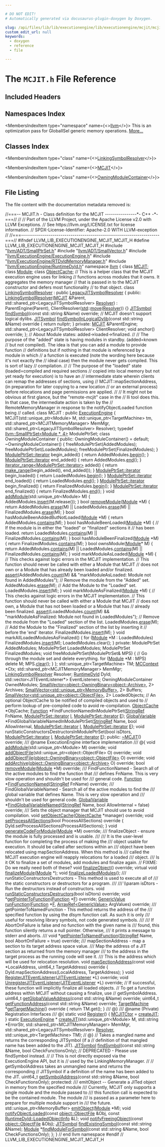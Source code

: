 ```yaml
---

# DO NOT EDIT!
# Automatically generated via docusaurus-plugin-doxygen by Doxygen.

slug: /api/files/lib/lib/executionengine/lib/executionengine/mcjit/mcjit-h
custom_edit_url: null
keywords:
  - doxygen
  - reference
  - file

---
```





# The `MCJIT.h` File Reference

<DoxygenPage pluginConfig={pluginConfig}>



## Included Headers

<IncludesList>
<IncludesListItem
  filePath="llvm/ADT/SmallPtrSet.h"
  permalink="/docs/api/files/include/include/llvm/include/llvm/adt/smallptrset-h"
  isLocal="true" />
<IncludesListItem
  filePath="llvm/ADT/SmallVector.h"
  permalink="/docs/api/files/include/include/llvm/include/llvm/adt/smallvector-h"
  isLocal="true" />
<IncludesListItem
  filePath="llvm/ExecutionEngine/ExecutionEngine.h"
  permalink="/docs/api/files/include/include/llvm/include/llvm/executionengine/executionengine-h"
  isLocal="true" />
<IncludesListItem
  filePath="llvm/ExecutionEngine/RTDyldMemoryManager.h"
  permalink="/docs/api/files/include/include/llvm/include/llvm/executionengine/rtdyldmemorymanager-h"
  isLocal="true" />
<IncludesListItem
  filePath="llvm/ExecutionEngine/RuntimeDyld.h"
  permalink="/docs/api/files/include/include/llvm/include/llvm/executionengine/runtimedyld-h"
  isLocal="true" />
</IncludesList>

## Namespaces Index

<MembersIndex>

<MembersIndexItem
  type="namespace"
  name={<><a href="/docs/api/namespaces/llvm">llvm</a></>}>
This is an optimization pass for GlobalISel generic memory operations. <a href="/docs/api/namespaces/llvm/#details">More...</a>
</MembersIndexItem>

</MembersIndex>

## Classes Index

<MembersIndex>

<MembersIndexItem
  type="class"
  name={<><a href="/docs/api/classes/llvm/linkingsymbolresolver">LinkingSymbolResolver</a></>}>
</MembersIndexItem>

<MembersIndexItem
  type="class"
  name={<><a href="/docs/api/classes/llvm/mcjit">MCJIT</a></>}>
</MembersIndexItem>

<MembersIndexItem
  type="class"
  name={<><a href="/docs/api/classes/llvm/mcjit/owningmodulecontainer">OwningModuleContainer</a></>}>
</MembersIndexItem>

</MembersIndex>


## File Listing

The file content with the documentation metadata removed is:

<ProgramListing>

<Link id="l00001" /><CodeLine lineNumber="1"><span class="doxyHighlightComment">//===-- MCJIT.h - Class definition for the MCJIT ----------------&#42;- C++ -&#42;-===//</span></CodeLine>
<Link id="l00002" /><CodeLine lineNumber="2"><span class="doxyHighlightComment">//</span></CodeLine>
<Link id="l00003" /><CodeLine lineNumber="3"><span class="doxyHighlightComment">// Part of the LLVM Project, under the Apache License v2.0 with LLVM Exceptions.</span></CodeLine>
<Link id="l00004" /><CodeLine lineNumber="4"><span class="doxyHighlightComment">// See https://llvm.org/LICENSE.txt for license information.</span></CodeLine>
<Link id="l00005" /><CodeLine lineNumber="5"><span class="doxyHighlightComment">// SPDX-License-Identifier: Apache-2.0 WITH LLVM-exception</span></CodeLine>
<Link id="l00006" /><CodeLine lineNumber="6"><span class="doxyHighlightComment">//</span></CodeLine>
<Link id="l00007" /><CodeLine lineNumber="7"><span class="doxyHighlightComment">//===----------------------------------------------------------------------===//</span></CodeLine>
<Link id="l00008" /><CodeLine lineNumber="8"></CodeLine>
<Link id="l00009" /><CodeLine lineNumber="9"><span class="doxyHighlightPreprocessor">#ifndef LLVM&#95;LIB&#95;EXECUTIONENGINE&#95;MCJIT&#95;MCJIT&#95;H</span></CodeLine>
<Link id="l00010" /><CodeLine lineNumber="10"><span class="doxyHighlightPreprocessor">#define LLVM&#95;LIB&#95;EXECUTIONENGINE&#95;MCJIT&#95;MCJIT&#95;H</span></CodeLine>
<Link id="l00011" /><CodeLine lineNumber="11"></CodeLine>
<Link id="l00012" /><CodeLine lineNumber="12"><span class="doxyHighlightPreprocessor">#include &quot;<a href="/docs/api/files/include/include/llvm/include/llvm/adt/smallptrset-h">llvm/ADT/SmallPtrSet.h</a>&quot;</span></CodeLine>
<Link id="l00013" /><CodeLine lineNumber="13"><span class="doxyHighlightPreprocessor">#include &quot;<a href="/docs/api/files/include/include/llvm/include/llvm/adt/smallvector-h">llvm/ADT/SmallVector.h</a>&quot;</span></CodeLine>
<Link id="l00014" /><CodeLine lineNumber="14"><span class="doxyHighlightPreprocessor">#include &quot;<a href="/docs/api/files/include/include/llvm/include/llvm/executionengine/executionengine-h">llvm/ExecutionEngine/ExecutionEngine.h</a>&quot;</span></CodeLine>
<Link id="l00015" /><CodeLine lineNumber="15"><span class="doxyHighlightPreprocessor">#include &quot;<a href="/docs/api/files/include/include/llvm/include/llvm/executionengine/rtdyldmemorymanager-h">llvm/ExecutionEngine/RTDyldMemoryManager.h</a>&quot;</span></CodeLine>
<Link id="l00016" /><CodeLine lineNumber="16"><span class="doxyHighlightPreprocessor">#include &quot;<a href="/docs/api/files/include/include/llvm/include/llvm/executionengine/runtimedyld-h">llvm/ExecutionEngine/RuntimeDyld.h</a>&quot;</span></CodeLine>
<Link id="l00017" /><CodeLine lineNumber="17"></CodeLine>
<Link id="l00018" /><CodeLine lineNumber="18"><span class="doxyHighlightKeyword">namespace </span><span class="doxyHighlight"><a href="/docs/api/namespaces/llvm">llvm</a> &#123;</span></CodeLine>
<Link id="l00019" /><CodeLine lineNumber="19"><span class="doxyHighlightKeyword">class </span><span class="doxyHighlight"><a href="/docs/api/classes/llvm/mcjit">MCJIT</a>;</span></CodeLine>
<Link id="l00020" /><CodeLine lineNumber="20"><span class="doxyHighlightKeyword">class </span><span class="doxyHighlight"><a href="/docs/api/classes/llvm/module">Module</a>;</span></CodeLine>
<Link id="l00021" /><CodeLine lineNumber="21"><span class="doxyHighlightKeyword">class </span><span class="doxyHighlight"><a href="/docs/api/classes/llvm/objectcache">ObjectCache</a>;</span></CodeLine>
<Link id="l00022" /><CodeLine lineNumber="22"></CodeLine>
<Link id="l00023" /><CodeLine lineNumber="23"><span class="doxyHighlightComment">// This is a helper class that the MCJIT execution engine uses for linking</span></CodeLine>
<Link id="l00024" /><CodeLine lineNumber="24"><span class="doxyHighlightComment">// functions across modules that it owns.  It aggregates the memory manager</span></CodeLine>
<Link id="l00025" /><CodeLine lineNumber="25"><span class="doxyHighlightComment">// that is passed in to the MCJIT constructor and defers most functionality</span></CodeLine>
<Link id="l00026" /><CodeLine lineNumber="26"><span class="doxyHighlightComment">// to that object.</span></CodeLine>
<Link id="l00027" /><CodeLine lineNumber="27" lineLink="/docs/api/classes/llvm/linkingsymbolresolver"><span class="doxyHighlightKeyword">class </span><span class="doxyHighlight"><a href="/docs/api/classes/llvm/linkingsymbolresolver/#a2bb409bf96817ad9f3986efe65a74524">LinkingSymbolResolver</a> : </span><span class="doxyHighlightKeyword">public</span><span class="doxyHighlight"> <a href="/docs/api/classes/llvm/legacyjitsymbolresolver">LegacyJITSymbolResolver</a> &#123;</span></CodeLine>
<Link id="l00028" /><CodeLine lineNumber="28"><span class="doxyHighlightKeyword">public</span><span class="doxyHighlight">:</span></CodeLine>
<Link id="l00029" /><CodeLine lineNumber="29" lineLink="/docs/api/classes/llvm/linkingsymbolresolver/#a2bb409bf96817ad9f3986efe65a74524"><span class="doxyHighlight">  <a href="/docs/api/classes/llvm/linkingsymbolresolver/#a2bb409bf96817ad9f3986efe65a74524">LinkingSymbolResolver</a>(<a href="/docs/api/classes/llvm/mcjit">MCJIT</a> &amp;Parent,</span></CodeLine>
<Link id="l00030" /><CodeLine lineNumber="30"><span class="doxyHighlight">                        std::shared&#95;ptr&lt;LegacyJITSymbolResolver&gt; <a href="/docs/api/classes/llvm/resolver">Resolver</a>)</span></CodeLine>
<Link id="l00031" /><CodeLine lineNumber="31"><span class="doxyHighlight">      : ParentEngine(Parent), ClientResolver(<a href="/docs/api/namespaces/std">std</a>::<a href="/docs/api/namespaces/llvm/#abfc9c7ecf70f66901e439f7c04ef3dbb">move</a>(<a href="/docs/api/classes/llvm/resolver">Resolver</a>)) &#123;&#125;</span></CodeLine>
<Link id="l00032" /><CodeLine lineNumber="32"></CodeLine>
<Link id="l00033" /><CodeLine lineNumber="33"><span class="doxyHighlight">  <a href="/docs/api/classes/llvm/jitsymbol">JITSymbol</a> <a href="/docs/api/classes/llvm/linkingsymbolresolver/#a3acbc4aeeddc8e52c6b69854432f211c">findSymbol</a>(</span><span class="doxyHighlightKeyword">const</span><span class="doxyHighlight"> std::string &amp;Name) </span><span class="doxyHighlightKeyword">override</span><span class="doxyHighlight">;</span></CodeLine>
<Link id="l00034" /><CodeLine lineNumber="34"></CodeLine>
<Link id="l00035" /><CodeLine lineNumber="35"><span class="doxyHighlight">  </span><span class="doxyHighlightComment">// MCJIT doesn&#39;t support logical dylibs.</span></CodeLine>
<Link id="l00036" /><CodeLine lineNumber="36" lineLink="/docs/api/classes/llvm/linkingsymbolresolver/#a6902252429e09a9d391dd020f8d91e96"><span class="doxyHighlight">  <a href="/docs/api/classes/llvm/jitsymbol">JITSymbol</a> <a href="/docs/api/classes/llvm/linkingsymbolresolver/#a6902252429e09a9d391dd020f8d91e96">findSymbolInLogicalDylib</a>(</span><span class="doxyHighlightKeyword">const</span><span class="doxyHighlight"> std::string &amp;Name)</span><span class="doxyHighlightKeyword"> override </span><span class="doxyHighlight">&#123;</span></CodeLine>
<Link id="l00037" /><CodeLine lineNumber="37"><span class="doxyHighlight">    </span><span class="doxyHighlightKeywordFlow">return</span><span class="doxyHighlight"> </span><span class="doxyHighlightKeyword">nullptr</span><span class="doxyHighlight">;</span></CodeLine>
<Link id="l00038" /><CodeLine lineNumber="38"><span class="doxyHighlight">  &#125;</span></CodeLine>
<Link id="l00039" /><CodeLine lineNumber="39"></CodeLine>
<Link id="l00040" /><CodeLine lineNumber="40"><span class="doxyHighlightKeyword">private</span><span class="doxyHighlight">:</span></CodeLine>
<Link id="l00041" /><CodeLine lineNumber="41"><span class="doxyHighlight">  <a href="/docs/api/classes/llvm/mcjit">MCJIT</a> &amp;ParentEngine;</span></CodeLine>
<Link id="l00042" /><CodeLine lineNumber="42"><span class="doxyHighlight">  std::shared&#95;ptr&lt;LegacyJITSymbolResolver&gt; ClientResolver;</span></CodeLine>
<Link id="l00043" /><CodeLine lineNumber="43"><span class="doxyHighlight">  </span><span class="doxyHighlightKeywordType">void</span><span class="doxyHighlight"> anchor() </span><span class="doxyHighlightKeyword">override</span><span class="doxyHighlight">;</span></CodeLine>
<Link id="l00044" /><CodeLine lineNumber="44"><span class="doxyHighlight">&#125;;</span></CodeLine>
<Link id="l00045" /><CodeLine lineNumber="45"></CodeLine>
<Link id="l00046" /><CodeLine lineNumber="46"><span class="doxyHighlightComment">// About Module states: added-&gt;loaded-&gt;finalized.</span></CodeLine>
<Link id="l00047" /><CodeLine lineNumber="47"><span class="doxyHighlightComment">//</span></CodeLine>
<Link id="l00048" /><CodeLine lineNumber="48"><span class="doxyHighlightComment">// The purpose of the &quot;added&quot; state is having modules in standby. (added=known</span></CodeLine>
<Link id="l00049" /><CodeLine lineNumber="49"><span class="doxyHighlightComment">// but not compiled). The idea is that you can add a module to provide function</span></CodeLine>
<Link id="l00050" /><CodeLine lineNumber="50"><span class="doxyHighlightComment">// definitions but if nothing in that module is referenced by a module in which</span></CodeLine>
<Link id="l00051" /><CodeLine lineNumber="51"><span class="doxyHighlightComment">// a function is executed (note the wording here because it&#39;s not exactly the</span></CodeLine>
<Link id="l00052" /><CodeLine lineNumber="52"><span class="doxyHighlightComment">// ideal case) then the module never gets compiled. This is sort of lazy</span></CodeLine>
<Link id="l00053" /><CodeLine lineNumber="53"><span class="doxyHighlightComment">// compilation.</span></CodeLine>
<Link id="l00054" /><CodeLine lineNumber="54"><span class="doxyHighlightComment">//</span></CodeLine>
<Link id="l00055" /><CodeLine lineNumber="55"><span class="doxyHighlightComment">// The purpose of the &quot;loaded&quot; state (loaded=compiled and required sections</span></CodeLine>
<Link id="l00056" /><CodeLine lineNumber="56"><span class="doxyHighlightComment">// copied into local memory but not yet ready for execution) is to have an</span></CodeLine>
<Link id="l00057" /><CodeLine lineNumber="57"><span class="doxyHighlightComment">// intermediate state wherein clients can remap the addresses of sections, using</span></CodeLine>
<Link id="l00058" /><CodeLine lineNumber="58"><span class="doxyHighlightComment">// MCJIT::mapSectionAddress, (in preparation for later copying to a new location</span></CodeLine>
<Link id="l00059" /><CodeLine lineNumber="59"><span class="doxyHighlightComment">// or an external process) before relocations and page permissions are applied.</span></CodeLine>
<Link id="l00060" /><CodeLine lineNumber="60"><span class="doxyHighlightComment">//</span></CodeLine>
<Link id="l00061" /><CodeLine lineNumber="61"><span class="doxyHighlightComment">// It might not be obvious at first glance, but the &quot;remote-mcjit&quot; case in the</span></CodeLine>
<Link id="l00062" /><CodeLine lineNumber="62"><span class="doxyHighlightComment">// lli tool does this.  In that case, the intermediate action is taken by the</span></CodeLine>
<Link id="l00063" /><CodeLine lineNumber="63"><span class="doxyHighlightComment">// RemoteMemoryManager in response to the notifyObjectLoaded function being</span></CodeLine>
<Link id="l00064" /><CodeLine lineNumber="64"><span class="doxyHighlightComment">// called.</span></CodeLine>
<Link id="l00065" /><CodeLine lineNumber="65"></CodeLine>
<Link id="l00066" /><CodeLine lineNumber="66" lineLink="/docs/api/classes/llvm/mcjit"><span class="doxyHighlightKeyword">class </span><span class="doxyHighlight">MCJIT : </span><span class="doxyHighlightKeyword">public</span><span class="doxyHighlight"> <a href="/docs/api/classes/llvm/executionengine/#a92eef8691cfbe4446ee15d34258c3185">ExecutionEngine</a> &#123;</span></CodeLine>
<Link id="l00067" /><CodeLine lineNumber="67"><span class="doxyHighlight">  MCJIT(std::unique&#95;ptr&lt;Module&gt; M, std::unique&#95;ptr&lt;TargetMachine&gt; tm,</span></CodeLine>
<Link id="l00068" /><CodeLine lineNumber="68"><span class="doxyHighlight">        std::shared&#95;ptr&lt;MCJITMemoryManager&gt; MemMgr,</span></CodeLine>
<Link id="l00069" /><CodeLine lineNumber="69"><span class="doxyHighlight">        std::shared&#95;ptr&lt;LegacyJITSymbolResolver&gt; Resolver);</span></CodeLine>
<Link id="l00070" /><CodeLine lineNumber="70"></CodeLine>
<Link id="l00071" /><CodeLine lineNumber="71"><span class="doxyHighlight">  </span><span class="doxyHighlightKeyword">typedef</span><span class="doxyHighlight"> <a href="/docs/api/classes/llvm/smallptrset">llvm::SmallPtrSet&lt;Module &#42;, 4&gt;</a> ModulePtrSet;</span></CodeLine>
<Link id="l00072" /><CodeLine lineNumber="72"></CodeLine>
<Link id="l00073" /><CodeLine lineNumber="73"><span class="doxyHighlight">  </span><span class="doxyHighlightKeyword">class </span><span class="doxyHighlight">OwningModuleContainer &#123;</span></CodeLine>
<Link id="l00074" /><CodeLine lineNumber="74"><span class="doxyHighlight">  </span><span class="doxyHighlightKeyword">public</span><span class="doxyHighlight">:</span></CodeLine>
<Link id="l00075" /><CodeLine lineNumber="75"><span class="doxyHighlight">    OwningModuleContainer() = </span><span class="doxyHighlightKeywordFlow">default</span><span class="doxyHighlight">;</span></CodeLine>
<Link id="l00076" /><CodeLine lineNumber="76"><span class="doxyHighlight">    ~OwningModuleContainer() &#123;</span></CodeLine>
<Link id="l00077" /><CodeLine lineNumber="77"><span class="doxyHighlight">      freeModulePtrSet(AddedModules);</span></CodeLine>
<Link id="l00078" /><CodeLine lineNumber="78"><span class="doxyHighlight">      freeModulePtrSet(LoadedModules);</span></CodeLine>
<Link id="l00079" /><CodeLine lineNumber="79"><span class="doxyHighlight">      freeModulePtrSet(FinalizedModules);</span></CodeLine>
<Link id="l00080" /><CodeLine lineNumber="80"><span class="doxyHighlight">    &#125;</span></CodeLine>
<Link id="l00081" /><CodeLine lineNumber="81"></CodeLine>
<Link id="l00082" /><CodeLine lineNumber="82"><span class="doxyHighlight">    <a href="/docs/api/classes/llvm/smallptrsetimpl/#aa1c0b29f447eccfd6c43dc236148e609">ModulePtrSet::iterator</a> begin&#95;added() &#123; </span><span class="doxyHighlightKeywordFlow">return</span><span class="doxyHighlight"> AddedModules.<a href="/docs/api/classes/llvm/smallptrsetimpl/#abf73a826b5d6f739eb4af48ddf14c5b4">begin</a>(); &#125;</span></CodeLine>
<Link id="l00083" /><CodeLine lineNumber="83"><span class="doxyHighlight">    <a href="/docs/api/classes/llvm/smallptrsetimpl/#aa1c0b29f447eccfd6c43dc236148e609">ModulePtrSet::iterator</a> end&#95;added() &#123; </span><span class="doxyHighlightKeywordFlow">return</span><span class="doxyHighlight"> AddedModules.<a href="/docs/api/classes/llvm/smallptrsetimpl/#a7004354fbee1c8cd74ed9001915e1db5">end</a>(); &#125;</span></CodeLine>
<Link id="l00084" /><CodeLine lineNumber="84"><span class="doxyHighlight">    <a href="/docs/api/classes/llvm/iterator-range">iterator&#95;range&lt;ModulePtrSet::iterator&gt;</a> added() &#123;</span></CodeLine>
<Link id="l00085" /><CodeLine lineNumber="85"><span class="doxyHighlight">      </span><span class="doxyHighlightKeywordFlow">return</span><span class="doxyHighlight"> <a href="/docs/api/namespaces/llvm/#a341215803e83773a3e97860dc291f121">make&#95;range</a>(begin&#95;added(), end&#95;added());</span></CodeLine>
<Link id="l00086" /><CodeLine lineNumber="86"><span class="doxyHighlight">    &#125;</span></CodeLine>
<Link id="l00087" /><CodeLine lineNumber="87"></CodeLine>
<Link id="l00088" /><CodeLine lineNumber="88"><span class="doxyHighlight">    <a href="/docs/api/classes/llvm/smallptrsetimpl/#aa1c0b29f447eccfd6c43dc236148e609">ModulePtrSet::iterator</a> begin&#95;loaded() &#123; </span><span class="doxyHighlightKeywordFlow">return</span><span class="doxyHighlight"> LoadedModules.<a href="/docs/api/classes/llvm/smallptrsetimpl/#abf73a826b5d6f739eb4af48ddf14c5b4">begin</a>(); &#125;</span></CodeLine>
<Link id="l00089" /><CodeLine lineNumber="89"><span class="doxyHighlight">    <a href="/docs/api/classes/llvm/smallptrsetimpl/#aa1c0b29f447eccfd6c43dc236148e609">ModulePtrSet::iterator</a> end&#95;loaded() &#123; </span><span class="doxyHighlightKeywordFlow">return</span><span class="doxyHighlight"> LoadedModules.<a href="/docs/api/classes/llvm/smallptrsetimpl/#a7004354fbee1c8cd74ed9001915e1db5">end</a>(); &#125;</span></CodeLine>
<Link id="l00090" /><CodeLine lineNumber="90"></CodeLine>
<Link id="l00091" /><CodeLine lineNumber="91"><span class="doxyHighlight">    <a href="/docs/api/classes/llvm/smallptrsetimpl/#aa1c0b29f447eccfd6c43dc236148e609">ModulePtrSet::iterator</a> begin&#95;finalized() &#123; </span><span class="doxyHighlightKeywordFlow">return</span><span class="doxyHighlight"> FinalizedModules.<a href="/docs/api/classes/llvm/smallptrsetimpl/#abf73a826b5d6f739eb4af48ddf14c5b4">begin</a>(); &#125;</span></CodeLine>
<Link id="l00092" /><CodeLine lineNumber="92"><span class="doxyHighlight">    <a href="/docs/api/classes/llvm/smallptrsetimpl/#aa1c0b29f447eccfd6c43dc236148e609">ModulePtrSet::iterator</a> end&#95;finalized() &#123; </span><span class="doxyHighlightKeywordFlow">return</span><span class="doxyHighlight"> FinalizedModules.<a href="/docs/api/classes/llvm/smallptrsetimpl/#a7004354fbee1c8cd74ed9001915e1db5">end</a>(); &#125;</span></CodeLine>
<Link id="l00093" /><CodeLine lineNumber="93"></CodeLine>
<Link id="l00094" /><CodeLine lineNumber="94"><span class="doxyHighlight">    </span><span class="doxyHighlightKeywordType">void</span><span class="doxyHighlight"> <a href="/docs/api/classes/llvm/mcjit/#af6ce1da6819f73ca2445152d98c9c48d">addModule</a>(std::unique&#95;ptr&lt;Module&gt; M) &#123;</span></CodeLine>
<Link id="l00095" /><CodeLine lineNumber="95"><span class="doxyHighlight">      AddedModules.<a href="/docs/api/classes/llvm/smallptrsetimpl/#a9d834ae3da8c62c2b668dada51335eb0">insert</a>(M.release());</span></CodeLine>
<Link id="l00096" /><CodeLine lineNumber="96"><span class="doxyHighlight">    &#125;</span></CodeLine>
<Link id="l00097" /><CodeLine lineNumber="97"></CodeLine>
<Link id="l00098" /><CodeLine lineNumber="98"><span class="doxyHighlight">    </span><span class="doxyHighlightKeywordType">bool</span><span class="doxyHighlight"> <a href="/docs/api/classes/llvm/mcjit/#aa6b3e346826c4d15f691fc6d6b9de5f1">removeModule</a>(<a href="/docs/api/classes/llvm/module">Module</a> &#42;M) &#123;</span></CodeLine>
<Link id="l00099" /><CodeLine lineNumber="99"><span class="doxyHighlight">      </span><span class="doxyHighlightKeywordFlow">return</span><span class="doxyHighlight"> AddedModules.<a href="/docs/api/classes/llvm/smallptrsetimpl/#a11045c7973ab24a8d6315b61fa337d4e">erase</a>(M) || LoadedModules.<a href="/docs/api/classes/llvm/smallptrsetimpl/#a11045c7973ab24a8d6315b61fa337d4e">erase</a>(M) ||</span></CodeLine>
<Link id="l00100" /><CodeLine lineNumber="100"><span class="doxyHighlight">             FinalizedModules.<a href="/docs/api/classes/llvm/smallptrsetimpl/#a11045c7973ab24a8d6315b61fa337d4e">erase</a>(M);</span></CodeLine>
<Link id="l00101" /><CodeLine lineNumber="101"><span class="doxyHighlight">    &#125;</span></CodeLine>
<Link id="l00102" /><CodeLine lineNumber="102"></CodeLine>
<Link id="l00103" /><CodeLine lineNumber="103"><span class="doxyHighlight">    </span><span class="doxyHighlightKeywordType">bool</span><span class="doxyHighlight"> hasModuleBeenAddedButNotLoaded(<a href="/docs/api/classes/llvm/module">Module</a> &#42;M) &#123;</span></CodeLine>
<Link id="l00104" /><CodeLine lineNumber="104"><span class="doxyHighlight">      </span><span class="doxyHighlightKeywordFlow">return</span><span class="doxyHighlight"> AddedModules.<a href="/docs/api/classes/llvm/smallptrsetimpl/#af74676a3c7447be34bd2c1da76ec0c48">contains</a>(M);</span></CodeLine>
<Link id="l00105" /><CodeLine lineNumber="105"><span class="doxyHighlight">    &#125;</span></CodeLine>
<Link id="l00106" /><CodeLine lineNumber="106"></CodeLine>
<Link id="l00107" /><CodeLine lineNumber="107"><span class="doxyHighlight">    </span><span class="doxyHighlightKeywordType">bool</span><span class="doxyHighlight"> hasModuleBeenLoaded(<a href="/docs/api/classes/llvm/module">Module</a> &#42;M) &#123;</span></CodeLine>
<Link id="l00108" /><CodeLine lineNumber="108"><span class="doxyHighlight">      </span><span class="doxyHighlightComment">// If the module is in either the &quot;loaded&quot; or &quot;finalized&quot; sections it</span></CodeLine>
<Link id="l00109" /><CodeLine lineNumber="109"><span class="doxyHighlight">      </span><span class="doxyHighlightComment">// has been loaded.</span></CodeLine>
<Link id="l00110" /><CodeLine lineNumber="110"><span class="doxyHighlight">      </span><span class="doxyHighlightKeywordFlow">return</span><span class="doxyHighlight"> LoadedModules.<a href="/docs/api/classes/llvm/smallptrsetimpl/#af74676a3c7447be34bd2c1da76ec0c48">contains</a>(M) || FinalizedModules.<a href="/docs/api/classes/llvm/smallptrsetimpl/#af74676a3c7447be34bd2c1da76ec0c48">contains</a>(M);</span></CodeLine>
<Link id="l00111" /><CodeLine lineNumber="111"><span class="doxyHighlight">    &#125;</span></CodeLine>
<Link id="l00112" /><CodeLine lineNumber="112"></CodeLine>
<Link id="l00113" /><CodeLine lineNumber="113"><span class="doxyHighlight">    </span><span class="doxyHighlightKeywordType">bool</span><span class="doxyHighlight"> hasModuleBeenFinalized(<a href="/docs/api/classes/llvm/module">Module</a> &#42;M) &#123;</span></CodeLine>
<Link id="l00114" /><CodeLine lineNumber="114"><span class="doxyHighlight">      </span><span class="doxyHighlightKeywordFlow">return</span><span class="doxyHighlight"> FinalizedModules.<a href="/docs/api/classes/llvm/smallptrsetimpl/#af74676a3c7447be34bd2c1da76ec0c48">contains</a>(M);</span></CodeLine>
<Link id="l00115" /><CodeLine lineNumber="115"><span class="doxyHighlight">    &#125;</span></CodeLine>
<Link id="l00116" /><CodeLine lineNumber="116"></CodeLine>
<Link id="l00117" /><CodeLine lineNumber="117"><span class="doxyHighlight">    </span><span class="doxyHighlightKeywordType">bool</span><span class="doxyHighlight"> ownsModule(<a href="/docs/api/classes/llvm/module">Module</a>&#42; M) &#123;</span></CodeLine>
<Link id="l00118" /><CodeLine lineNumber="118"><span class="doxyHighlight">      </span><span class="doxyHighlightKeywordFlow">return</span><span class="doxyHighlight"> AddedModules.<a href="/docs/api/classes/llvm/smallptrsetimpl/#af74676a3c7447be34bd2c1da76ec0c48">contains</a>(M) || LoadedModules.<a href="/docs/api/classes/llvm/smallptrsetimpl/#af74676a3c7447be34bd2c1da76ec0c48">contains</a>(M) ||</span></CodeLine>
<Link id="l00119" /><CodeLine lineNumber="119"><span class="doxyHighlight">             FinalizedModules.<a href="/docs/api/classes/llvm/smallptrsetimpl/#af74676a3c7447be34bd2c1da76ec0c48">contains</a>(M);</span></CodeLine>
<Link id="l00120" /><CodeLine lineNumber="120"><span class="doxyHighlight">    &#125;</span></CodeLine>
<Link id="l00121" /><CodeLine lineNumber="121"></CodeLine>
<Link id="l00122" /><CodeLine lineNumber="122"><span class="doxyHighlight">    </span><span class="doxyHighlightKeywordType">void</span><span class="doxyHighlight"> markModuleAsLoaded(<a href="/docs/api/classes/llvm/module">Module</a> &#42;M) &#123;</span></CodeLine>
<Link id="l00123" /><CodeLine lineNumber="123"><span class="doxyHighlight">      </span><span class="doxyHighlightComment">// This checks against logic errors in the MCJIT implementation.</span></CodeLine>
<Link id="l00124" /><CodeLine lineNumber="124"><span class="doxyHighlight">      </span><span class="doxyHighlightComment">// This function should never be called with either a Module that MCJIT</span></CodeLine>
<Link id="l00125" /><CodeLine lineNumber="125"><span class="doxyHighlight">      </span><span class="doxyHighlightComment">// does not own or a Module that has already been loaded and/or finalized.</span></CodeLine>
<Link id="l00126" /><CodeLine lineNumber="126"><span class="doxyHighlight">      <a href="/docs/api/files/lib/lib/target/lib/target/amdgpu/silowercontrolflow-cpp/#a4868c5d81c5ccc98c47aeab6244346a0">assert</a>(AddedModules.<a href="/docs/api/classes/llvm/smallptrsetimpl/#a1f475b0df44ebd7169e720fa1bf9169e">count</a>(M) &amp;&amp;</span></CodeLine>
<Link id="l00127" /><CodeLine lineNumber="127"><span class="doxyHighlight">             </span><span class="doxyHighlightStringLiteral">&quot;markModuleAsLoaded: Module not found in AddedModules&quot;</span><span class="doxyHighlight">);</span></CodeLine>
<Link id="l00128" /><CodeLine lineNumber="128"></CodeLine>
<Link id="l00129" /><CodeLine lineNumber="129"><span class="doxyHighlight">      </span><span class="doxyHighlightComment">// Remove the module from the &quot;Added&quot; set.</span></CodeLine>
<Link id="l00130" /><CodeLine lineNumber="130"><span class="doxyHighlight">      AddedModules.<a href="/docs/api/classes/llvm/smallptrsetimpl/#a11045c7973ab24a8d6315b61fa337d4e">erase</a>(M);</span></CodeLine>
<Link id="l00131" /><CodeLine lineNumber="131"></CodeLine>
<Link id="l00132" /><CodeLine lineNumber="132"><span class="doxyHighlight">      </span><span class="doxyHighlightComment">// Add the Module to the &quot;Loaded&quot; set.</span></CodeLine>
<Link id="l00133" /><CodeLine lineNumber="133"><span class="doxyHighlight">      LoadedModules.<a href="/docs/api/classes/llvm/smallptrsetimpl/#a9d834ae3da8c62c2b668dada51335eb0">insert</a>(M);</span></CodeLine>
<Link id="l00134" /><CodeLine lineNumber="134"><span class="doxyHighlight">    &#125;</span></CodeLine>
<Link id="l00135" /><CodeLine lineNumber="135"></CodeLine>
<Link id="l00136" /><CodeLine lineNumber="136"><span class="doxyHighlight">    </span><span class="doxyHighlightKeywordType">void</span><span class="doxyHighlight"> markModuleAsFinalized(<a href="/docs/api/classes/llvm/module">Module</a> &#42;M) &#123;</span></CodeLine>
<Link id="l00137" /><CodeLine lineNumber="137"><span class="doxyHighlight">      </span><span class="doxyHighlightComment">// This checks against logic errors in the MCJIT implementation.</span></CodeLine>
<Link id="l00138" /><CodeLine lineNumber="138"><span class="doxyHighlight">      </span><span class="doxyHighlightComment">// This function should never be called with either a Module that MCJIT</span></CodeLine>
<Link id="l00139" /><CodeLine lineNumber="139"><span class="doxyHighlight">      </span><span class="doxyHighlightComment">// does not own, a Module that has not been loaded or a Module that has</span></CodeLine>
<Link id="l00140" /><CodeLine lineNumber="140"><span class="doxyHighlight">      </span><span class="doxyHighlightComment">// already been finalized.</span></CodeLine>
<Link id="l00141" /><CodeLine lineNumber="141"><span class="doxyHighlight">      <a href="/docs/api/files/lib/lib/target/lib/target/amdgpu/silowercontrolflow-cpp/#a4868c5d81c5ccc98c47aeab6244346a0">assert</a>(LoadedModules.<a href="/docs/api/classes/llvm/smallptrsetimpl/#a1f475b0df44ebd7169e720fa1bf9169e">count</a>(M) &amp;&amp;</span></CodeLine>
<Link id="l00142" /><CodeLine lineNumber="142"><span class="doxyHighlight">             </span><span class="doxyHighlightStringLiteral">&quot;markModuleAsFinalized: Module not found in LoadedModules&quot;</span><span class="doxyHighlight">);</span></CodeLine>
<Link id="l00143" /><CodeLine lineNumber="143"></CodeLine>
<Link id="l00144" /><CodeLine lineNumber="144"><span class="doxyHighlight">      </span><span class="doxyHighlightComment">// Remove the module from the &quot;Loaded&quot; section of the list.</span></CodeLine>
<Link id="l00145" /><CodeLine lineNumber="145"><span class="doxyHighlight">      LoadedModules.<a href="/docs/api/classes/llvm/smallptrsetimpl/#a11045c7973ab24a8d6315b61fa337d4e">erase</a>(M);</span></CodeLine>
<Link id="l00146" /><CodeLine lineNumber="146"></CodeLine>
<Link id="l00147" /><CodeLine lineNumber="147"><span class="doxyHighlight">      </span><span class="doxyHighlightComment">// Add the Module to the &quot;Finalized&quot; section of the list by inserting it</span></CodeLine>
<Link id="l00148" /><CodeLine lineNumber="148"><span class="doxyHighlight">      </span><span class="doxyHighlightComment">// before the &#39;end&#39; iterator.</span></CodeLine>
<Link id="l00149" /><CodeLine lineNumber="149"><span class="doxyHighlight">      FinalizedModules.<a href="/docs/api/classes/llvm/smallptrsetimpl/#a9d834ae3da8c62c2b668dada51335eb0">insert</a>(M);</span></CodeLine>
<Link id="l00150" /><CodeLine lineNumber="150"><span class="doxyHighlight">    &#125;</span></CodeLine>
<Link id="l00151" /><CodeLine lineNumber="151"></CodeLine>
<Link id="l00152" /><CodeLine lineNumber="152"><span class="doxyHighlight">    </span><span class="doxyHighlightKeywordType">void</span><span class="doxyHighlight"> markAllLoadedModulesAsFinalized() &#123;</span></CodeLine>
<Link id="l00153" /><CodeLine lineNumber="153"><span class="doxyHighlight">      </span><span class="doxyHighlightKeywordFlow">for</span><span class="doxyHighlight"> (<a href="/docs/api/classes/llvm/module">Module</a> &#42;M : LoadedModules)</span></CodeLine>
<Link id="l00154" /><CodeLine lineNumber="154"><span class="doxyHighlight">        FinalizedModules.<a href="/docs/api/classes/llvm/smallptrsetimpl/#a9d834ae3da8c62c2b668dada51335eb0">insert</a>(M);</span></CodeLine>
<Link id="l00155" /><CodeLine lineNumber="155"><span class="doxyHighlight">      LoadedModules.clear();</span></CodeLine>
<Link id="l00156" /><CodeLine lineNumber="156"><span class="doxyHighlight">    &#125;</span></CodeLine>
<Link id="l00157" /><CodeLine lineNumber="157"></CodeLine>
<Link id="l00158" /><CodeLine lineNumber="158"><span class="doxyHighlight">  </span><span class="doxyHighlightKeyword">private</span><span class="doxyHighlight">:</span></CodeLine>
<Link id="l00159" /><CodeLine lineNumber="159"><span class="doxyHighlight">    ModulePtrSet AddedModules;</span></CodeLine>
<Link id="l00160" /><CodeLine lineNumber="160"><span class="doxyHighlight">    ModulePtrSet LoadedModules;</span></CodeLine>
<Link id="l00161" /><CodeLine lineNumber="161"><span class="doxyHighlight">    ModulePtrSet FinalizedModules;</span></CodeLine>
<Link id="l00162" /><CodeLine lineNumber="162"></CodeLine>
<Link id="l00163" /><CodeLine lineNumber="163"><span class="doxyHighlight">    </span><span class="doxyHighlightKeywordType">void</span><span class="doxyHighlight"> freeModulePtrSet(ModulePtrSet&amp; MPS) &#123;</span></CodeLine>
<Link id="l00164" /><CodeLine lineNumber="164"><span class="doxyHighlight">      </span><span class="doxyHighlightComment">// Go through the module set and delete everything.</span></CodeLine>
<Link id="l00165" /><CodeLine lineNumber="165"><span class="doxyHighlight">      </span><span class="doxyHighlightKeywordFlow">for</span><span class="doxyHighlight"> (<a href="/docs/api/classes/llvm/module">Module</a> &#42;M : MPS)</span></CodeLine>
<Link id="l00166" /><CodeLine lineNumber="166"><span class="doxyHighlight">        </span><span class="doxyHighlightKeyword">delete</span><span class="doxyHighlight"> M;</span></CodeLine>
<Link id="l00167" /><CodeLine lineNumber="167"><span class="doxyHighlight">      MPS.<a href="/docs/api/classes/llvm/smallptrsetimplbase/#a16413f1a88d8baca228d0a1b4cc0bfc6">clear</a>();</span></CodeLine>
<Link id="l00168" /><CodeLine lineNumber="168"><span class="doxyHighlight">    &#125;</span></CodeLine>
<Link id="l00169" /><CodeLine lineNumber="169"><span class="doxyHighlight">  &#125;;</span></CodeLine>
<Link id="l00170" /><CodeLine lineNumber="170"></CodeLine>
<Link id="l00171" /><CodeLine lineNumber="171"><span class="doxyHighlight">  std::unique&#95;ptr&lt;TargetMachine&gt; TM;</span></CodeLine>
<Link id="l00172" /><CodeLine lineNumber="172"><span class="doxyHighlight">  <a href="/docs/api/classes/llvm/mccontext">MCContext</a> &#42;Ctx;</span></CodeLine>
<Link id="l00173" /><CodeLine lineNumber="173"><span class="doxyHighlight">  std::shared&#95;ptr&lt;MCJITMemoryManager&gt; MemMgr;</span></CodeLine>
<Link id="l00174" /><CodeLine lineNumber="174"><span class="doxyHighlight">  <a href="/docs/api/classes/llvm/linkingsymbolresolver">LinkingSymbolResolver</a> Resolver;</span></CodeLine>
<Link id="l00175" /><CodeLine lineNumber="175"><span class="doxyHighlight">  <a href="/docs/api/classes/llvm/runtimedyld">RuntimeDyld</a> Dyld;</span></CodeLine>
<Link id="l00176" /><CodeLine lineNumber="176"><span class="doxyHighlight">  std::vector&lt;JITEventListener&#42;&gt; EventListeners;</span></CodeLine>
<Link id="l00177" /><CodeLine lineNumber="177"></CodeLine>
<Link id="l00178" /><CodeLine lineNumber="178"><span class="doxyHighlight">  OwningModuleContainer OwnedModules;</span></CodeLine>
<Link id="l00179" /><CodeLine lineNumber="179"></CodeLine>
<Link id="l00180" /><CodeLine lineNumber="180"><span class="doxyHighlight">  <a href="/docs/api/classes/llvm/smallvector">SmallVector&lt;object::OwningBinary&lt;object::Archive&gt;</a>, 2&gt; Archives;</span></CodeLine>
<Link id="l00181" /><CodeLine lineNumber="181"><span class="doxyHighlight">  <a href="/docs/api/classes/llvm/smallvector">SmallVector&lt;std::unique&#95;ptr&lt;MemoryBuffer&gt;</a>, 2&gt; Buffers;</span></CodeLine>
<Link id="l00182" /><CodeLine lineNumber="182"></CodeLine>
<Link id="l00183" /><CodeLine lineNumber="183"><span class="doxyHighlight">  <a href="/docs/api/classes/llvm/smallvector">SmallVector&lt;std::unique&#95;ptr&lt;object::ObjectFile&gt;</a>, 2&gt; LoadedObjects;</span></CodeLine>
<Link id="l00184" /><CodeLine lineNumber="184"></CodeLine>
<Link id="l00185" /><CodeLine lineNumber="185"><span class="doxyHighlight">  </span><span class="doxyHighlightComment">// An optional ObjectCache to be notified of compiled objects and used to</span></CodeLine>
<Link id="l00186" /><CodeLine lineNumber="186"><span class="doxyHighlight">  </span><span class="doxyHighlightComment">// perform lookup of pre-compiled code to avoid re-compilation.</span></CodeLine>
<Link id="l00187" /><CodeLine lineNumber="187"><span class="doxyHighlight">  <a href="/docs/api/classes/llvm/objectcache">ObjectCache</a> &#42;ObjCache;</span></CodeLine>
<Link id="l00188" /><CodeLine lineNumber="188"></CodeLine>
<Link id="l00189" /><CodeLine lineNumber="189"><span class="doxyHighlight">  <a href="/docs/api/classes/llvm/function">Function</a> &#42;FindFunctionNamedInModulePtrSet(<a href="/docs/api/classes/llvm/stringref">StringRef</a> FnName,</span></CodeLine>
<Link id="l00190" /><CodeLine lineNumber="190"><span class="doxyHighlight">                                            <a href="/docs/api/classes/llvm/smallptrsetimpl/#aa1c0b29f447eccfd6c43dc236148e609">ModulePtrSet::iterator</a> <a href="/docs/api/files/lib/lib/support/md5-cpp/#ac0eafdc9ee161b71e7af98af736952fd">I</a>,</span></CodeLine>
<Link id="l00191" /><CodeLine lineNumber="191"><span class="doxyHighlight">                                            <a href="/docs/api/classes/llvm/smallptrsetimpl/#aa1c0b29f447eccfd6c43dc236148e609">ModulePtrSet::iterator</a> <a href="/docs/api/files/lib/lib/ir/builtingcs-cpp/#abb2b3a60ccc38a28239e19a1646e0c8a">E</a>);</span></CodeLine>
<Link id="l00192" /><CodeLine lineNumber="192"></CodeLine>
<Link id="l00193" /><CodeLine lineNumber="193"><span class="doxyHighlight">  <a href="/docs/api/classes/llvm/globalvariable">GlobalVariable</a> &#42;FindGlobalVariableNamedInModulePtrSet(<a href="/docs/api/classes/llvm/stringref">StringRef</a> Name,</span></CodeLine>
<Link id="l00194" /><CodeLine lineNumber="194"><span class="doxyHighlight">                                                        </span><span class="doxyHighlightKeywordType">bool</span><span class="doxyHighlight"> AllowInternal,</span></CodeLine>
<Link id="l00195" /><CodeLine lineNumber="195"><span class="doxyHighlight">                                                        <a href="/docs/api/classes/llvm/smallptrsetimpl/#aa1c0b29f447eccfd6c43dc236148e609">ModulePtrSet::iterator</a> <a href="/docs/api/files/lib/lib/support/md5-cpp/#ac0eafdc9ee161b71e7af98af736952fd">I</a>,</span></CodeLine>
<Link id="l00196" /><CodeLine lineNumber="196"><span class="doxyHighlight">                                                        <a href="/docs/api/classes/llvm/smallptrsetimpl/#aa1c0b29f447eccfd6c43dc236148e609">ModulePtrSet::iterator</a> <a href="/docs/api/files/lib/lib/ir/builtingcs-cpp/#abb2b3a60ccc38a28239e19a1646e0c8a">E</a>);</span></CodeLine>
<Link id="l00197" /><CodeLine lineNumber="197"></CodeLine>
<Link id="l00198" /><CodeLine lineNumber="198"><span class="doxyHighlight">  </span><span class="doxyHighlightKeywordType">void</span><span class="doxyHighlight"> runStaticConstructorsDestructorsInModulePtrSet(</span><span class="doxyHighlightKeywordType">bool</span><span class="doxyHighlight"> isDtors,</span></CodeLine>
<Link id="l00199" /><CodeLine lineNumber="199"><span class="doxyHighlight">                                                      <a href="/docs/api/classes/llvm/smallptrsetimpl/#aa1c0b29f447eccfd6c43dc236148e609">ModulePtrSet::iterator</a> <a href="/docs/api/files/lib/lib/support/md5-cpp/#ac0eafdc9ee161b71e7af98af736952fd">I</a>,</span></CodeLine>
<Link id="l00200" /><CodeLine lineNumber="200"><span class="doxyHighlight">                                                      <a href="/docs/api/classes/llvm/smallptrsetimpl/#aa1c0b29f447eccfd6c43dc236148e609">ModulePtrSet::iterator</a> <a href="/docs/api/files/lib/lib/ir/builtingcs-cpp/#abb2b3a60ccc38a28239e19a1646e0c8a">E</a>);</span></CodeLine>
<Link id="l00201" /><CodeLine lineNumber="201"></CodeLine>
<Link id="l00202" /><CodeLine lineNumber="202"><span class="doxyHighlightKeyword">public</span><span class="doxyHighlight">:</span></CodeLine>
<Link id="l00203" /><CodeLine lineNumber="203"><span class="doxyHighlight">  <a href="/docs/api/classes/llvm/mcjit/#a3b1170b9779b23ea493913c303731067">~MCJIT</a>() </span><span class="doxyHighlightKeyword">override</span><span class="doxyHighlight">;</span></CodeLine>
<Link id="l00204" /><CodeLine lineNumber="204"></CodeLine>
<Link id="l00205" /><CodeLine lineNumber="205"><span class="doxyHighlightComment">  /// @name ExecutionEngine interface implementation</span></CodeLine>
<Link id="l00206" /><CodeLine lineNumber="206"><span class="doxyHighlightComment">  /// @&#123;</span></CodeLine>
<Link id="l00207" /><CodeLine lineNumber="207"><span class="doxyHighlight">  </span><span class="doxyHighlightKeywordType">void</span><span class="doxyHighlight"> <a href="/docs/api/classes/llvm/mcjit/#af6ce1da6819f73ca2445152d98c9c48d">addModule</a>(std::unique&#95;ptr&lt;Module&gt; M) </span><span class="doxyHighlightKeyword">override</span><span class="doxyHighlight">;</span></CodeLine>
<Link id="l00208" /><CodeLine lineNumber="208"><span class="doxyHighlight">  </span><span class="doxyHighlightKeywordType">void</span><span class="doxyHighlight"> <a href="/docs/api/classes/llvm/mcjit/#a63edbda22f0a1ab7ed361f27b5ff6145">addObjectFile</a>(std::unique&#95;ptr&lt;object::ObjectFile&gt; O) </span><span class="doxyHighlightKeyword">override</span><span class="doxyHighlight">;</span></CodeLine>
<Link id="l00209" /><CodeLine lineNumber="209"><span class="doxyHighlight">  </span><span class="doxyHighlightKeywordType">void</span><span class="doxyHighlight"> <a href="/docs/api/classes/llvm/mcjit/#a63edbda22f0a1ab7ed361f27b5ff6145">addObjectFile</a>(<a href="/docs/api/classes/llvm/object/owningbinary">object::OwningBinary&lt;object::ObjectFile&gt;</a> O) </span><span class="doxyHighlightKeyword">override</span><span class="doxyHighlight">;</span></CodeLine>
<Link id="l00210" /><CodeLine lineNumber="210"><span class="doxyHighlight">  </span><span class="doxyHighlightKeywordType">void</span><span class="doxyHighlight"> <a href="/docs/api/classes/llvm/mcjit/#a35d30954df16f2628d44d0132737f996">addArchive</a>(<a href="/docs/api/classes/llvm/object/owningbinary">object::OwningBinary&lt;object::Archive&gt;</a> O) </span><span class="doxyHighlightKeyword">override</span><span class="doxyHighlight">;</span></CodeLine>
<Link id="l00211" /><CodeLine lineNumber="211"><span class="doxyHighlight">  </span><span class="doxyHighlightKeywordType">bool</span><span class="doxyHighlight"> <a href="/docs/api/classes/llvm/mcjit/#aa6b3e346826c4d15f691fc6d6b9de5f1">removeModule</a>(<a href="/docs/api/classes/llvm/module">Module</a> &#42;M) </span><span class="doxyHighlightKeyword">override</span><span class="doxyHighlight">;</span></CodeLine>
<Link id="l00212" /><CodeLine lineNumber="212"></CodeLine>
<Link id="l00213" /><CodeLine lineNumber="213"><span class="doxyHighlightComment">  /// FindFunctionNamed - Search all of the active modules to find the function that</span></CodeLine>
<Link id="l00214" /><CodeLine lineNumber="214"><span class="doxyHighlightComment">  /// defines FnName.  This is very slow operation and shouldn&#39;t be used for</span></CodeLine>
<Link id="l00215" /><CodeLine lineNumber="215"><span class="doxyHighlightComment">  /// general code.</span></CodeLine>
<Link id="l00216" /><CodeLine lineNumber="216"><span class="doxyHighlight">  <a href="/docs/api/classes/llvm/function">Function</a> &#42;<a href="/docs/api/classes/llvm/mcjit/#a38b1949864f1c23210a57aa9edafe19b">FindFunctionNamed</a>(<a href="/docs/api/classes/llvm/stringref">StringRef</a> FnName) </span><span class="doxyHighlightKeyword">override</span><span class="doxyHighlight">;</span></CodeLine>
<Link id="l00217" /><CodeLine lineNumber="217"></CodeLine>
<Link id="l00218" /><CodeLine lineNumber="218"><span class="doxyHighlightComment">  /// FindGlobalVariableNamed - Search all of the active modules to find the</span></CodeLine>
<Link id="l00219" /><CodeLine lineNumber="219"><span class="doxyHighlightComment">  /// global variable that defines Name.  This is very slow operation and</span></CodeLine>
<Link id="l00220" /><CodeLine lineNumber="220"><span class="doxyHighlightComment">  /// shouldn&#39;t be used for general code.</span></CodeLine>
<Link id="l00221" /><CodeLine lineNumber="221"><span class="doxyHighlight">  <a href="/docs/api/classes/llvm/globalvariable">GlobalVariable</a> &#42;<a href="/docs/api/classes/llvm/mcjit/#ab2c0265b94d36957565220a4932326e2">FindGlobalVariableNamed</a>(<a href="/docs/api/classes/llvm/stringref">StringRef</a> Name,</span></CodeLine>
<Link id="l00222" /><CodeLine lineNumber="222"><span class="doxyHighlight">                                          </span><span class="doxyHighlightKeywordType">bool</span><span class="doxyHighlight"> AllowInternal = </span><span class="doxyHighlightKeyword">false</span><span class="doxyHighlight">) </span><span class="doxyHighlightKeyword">override</span><span class="doxyHighlight">;</span></CodeLine>
<Link id="l00223" /><CodeLine lineNumber="223"></CodeLine>
<Link id="l00224" /><CodeLine lineNumber="224"><span class="doxyHighlightComment">  /// Sets the object manager that MCJIT should use to avoid compilation.</span></CodeLine>
<Link id="l00225" /><CodeLine lineNumber="225"><span class="doxyHighlight">  </span><span class="doxyHighlightKeywordType">void</span><span class="doxyHighlight"> <a href="/docs/api/classes/llvm/mcjit/#aeb99f9a5f472aeeb2f5b3e1b279e1853">setObjectCache</a>(<a href="/docs/api/classes/llvm/objectcache">ObjectCache</a> &#42;manager) </span><span class="doxyHighlightKeyword">override</span><span class="doxyHighlight">;</span></CodeLine>
<Link id="l00226" /><CodeLine lineNumber="226"></CodeLine>
<Link id="l00227" /><CodeLine lineNumber="227" lineLink="/docs/api/classes/llvm/mcjit/#a033df96c8b46bf1abba4a183718623c2"><span class="doxyHighlight">  </span><span class="doxyHighlightKeywordType">void</span><span class="doxyHighlight"> <a href="/docs/api/classes/llvm/mcjit/#a033df96c8b46bf1abba4a183718623c2">setProcessAllSections</a>(</span><span class="doxyHighlightKeywordType">bool</span><span class="doxyHighlight"> ProcessAllSections)</span><span class="doxyHighlightKeyword"> override </span><span class="doxyHighlight">&#123;</span></CodeLine>
<Link id="l00228" /><CodeLine lineNumber="228"><span class="doxyHighlight">    Dyld.setProcessAllSections(ProcessAllSections);</span></CodeLine>
<Link id="l00229" /><CodeLine lineNumber="229"><span class="doxyHighlight">  &#125;</span></CodeLine>
<Link id="l00230" /><CodeLine lineNumber="230"></CodeLine>
<Link id="l00231" /><CodeLine lineNumber="231"><span class="doxyHighlight">  </span><span class="doxyHighlightKeywordType">void</span><span class="doxyHighlight"> <a href="/docs/api/classes/llvm/mcjit/#a5236c37b672e45c22ef2ebb47518871e">generateCodeForModule</a>(<a href="/docs/api/classes/llvm/module">Module</a> &#42;M) </span><span class="doxyHighlightKeyword">override</span><span class="doxyHighlight">;</span></CodeLine>
<Link id="l00232" /><CodeLine lineNumber="232"></CodeLine>
<Link id="l00233" /><CodeLine lineNumber="233"><span class="doxyHighlightComment">  /// finalizeObject - ensure the module is fully processed and is usable.</span></CodeLine>
<Link id="l00234" /><CodeLine lineNumber="234"><span class="doxyHighlightComment">  ///</span></CodeLine>
<Link id="l00235" /><CodeLine lineNumber="235"><span class="doxyHighlightComment">  /// It is the user-level function for completing the process of making the</span></CodeLine>
<Link id="l00236" /><CodeLine lineNumber="236"><span class="doxyHighlightComment">  /// object usable for execution. It should be called after sections within an</span></CodeLine>
<Link id="l00237" /><CodeLine lineNumber="237"><span class="doxyHighlightComment">  /// object have been relocated using mapSectionAddress.  When this method is</span></CodeLine>
<Link id="l00238" /><CodeLine lineNumber="238"><span class="doxyHighlightComment">  /// called the MCJIT execution engine will reapply relocations for a loaded</span></CodeLine>
<Link id="l00239" /><CodeLine lineNumber="239"><span class="doxyHighlightComment">  /// object.</span></CodeLine>
<Link id="l00240" /><CodeLine lineNumber="240"><span class="doxyHighlightComment">  /// Is it OK to finalize a set of modules, add modules and finalize again.</span></CodeLine>
<Link id="l00241" /><CodeLine lineNumber="241"><span class="doxyHighlight">  </span><span class="doxyHighlightComment">// FIXME: Do we really need both of these?</span></CodeLine>
<Link id="l00242" /><CodeLine lineNumber="242"><span class="doxyHighlight">  </span><span class="doxyHighlightKeywordType">void</span><span class="doxyHighlight"> <a href="/docs/api/classes/llvm/mcjit/#a46de6cc1d24bff3fd2ae2006c8b35456">finalizeObject</a>() </span><span class="doxyHighlightKeyword">override</span><span class="doxyHighlight">;</span></CodeLine>
<Link id="l00243" /><CodeLine lineNumber="243"><span class="doxyHighlight">  </span><span class="doxyHighlightKeyword">virtual</span><span class="doxyHighlight"> </span><span class="doxyHighlightKeywordType">void</span><span class="doxyHighlight"> <a href="/docs/api/classes/llvm/mcjit/#adcc54665978b90bea2376f8cf50f48cc">finalizeModule</a>(<a href="/docs/api/classes/llvm/module">Module</a> &#42;);</span></CodeLine>
<Link id="l00244" /><CodeLine lineNumber="244"><span class="doxyHighlight">  </span><span class="doxyHighlightKeywordType">void</span><span class="doxyHighlight"> <a href="/docs/api/classes/llvm/mcjit/#a4c711730384b07b067887e93931004a8">finalizeLoadedModules</a>();</span></CodeLine>
<Link id="l00245" /><CodeLine lineNumber="245"></CodeLine>
<Link id="l00246" /><CodeLine lineNumber="246"><span class="doxyHighlightComment">  /// runStaticConstructorsDestructors - This method is used to execute all of</span></CodeLine>
<Link id="l00247" /><CodeLine lineNumber="247"><span class="doxyHighlightComment">  /// the static constructors or destructors for a program.</span></CodeLine>
<Link id="l00248" /><CodeLine lineNumber="248"><span class="doxyHighlightComment">  ///</span></CodeLine>
<Link id="l00249" /><CodeLine lineNumber="249"><span class="doxyHighlightComment">  /// \\param isDtors - Run the destructors instead of constructors.</span></CodeLine>
<Link id="l00250" /><CodeLine lineNumber="250"><span class="doxyHighlight">  </span><span class="doxyHighlightKeywordType">void</span><span class="doxyHighlight"> <a href="/docs/api/classes/llvm/mcjit/#a2611f76a93e6574c879ba5b5b9fd9dc7">runStaticConstructorsDestructors</a>(</span><span class="doxyHighlightKeywordType">bool</span><span class="doxyHighlight"> isDtors) </span><span class="doxyHighlightKeyword">override</span><span class="doxyHighlight">;</span></CodeLine>
<Link id="l00251" /><CodeLine lineNumber="251"></CodeLine>
<Link id="l00252" /><CodeLine lineNumber="252"><span class="doxyHighlight">  </span><span class="doxyHighlightKeywordType">void</span><span class="doxyHighlight"> &#42;<a href="/docs/api/classes/llvm/mcjit/#ae9b6b618b65cd7355f31652c566c8e3c">getPointerToFunction</a>(<a href="/docs/api/classes/llvm/function">Function</a> &#42;<a href="/docs/api/files/lib/lib/support/md5-cpp/#a96d73bbd7af15cb1fc38c3f4a3bd82e9">F</a>) </span><span class="doxyHighlightKeyword">override</span><span class="doxyHighlight">;</span></CodeLine>
<Link id="l00253" /><CodeLine lineNumber="253"></CodeLine>
<Link id="l00254" /><CodeLine lineNumber="254"><span class="doxyHighlight">  <a href="/docs/api/structs/llvm/genericvalue">GenericValue</a> <a href="/docs/api/classes/llvm/mcjit/#a0198943262fb715d77dfd24ef32f9399">runFunction</a>(<a href="/docs/api/classes/llvm/function">Function</a> &#42;<a href="/docs/api/files/lib/lib/support/md5-cpp/#a96d73bbd7af15cb1fc38c3f4a3bd82e9">F</a>,</span></CodeLine>
<Link id="l00255" /><CodeLine lineNumber="255"><span class="doxyHighlight">                           <a href="/docs/api/classes/llvm/arrayref">ArrayRef&lt;GenericValue&gt;</a> ArgValues) </span><span class="doxyHighlightKeyword">override</span><span class="doxyHighlight">;</span></CodeLine>
<Link id="l00256" /><CodeLine lineNumber="256"></CodeLine>
<Link id="l00257" /><CodeLine lineNumber="257"><span class="doxyHighlightComment">  /// getPointerToNamedFunction - This method returns the address of the</span></CodeLine>
<Link id="l00258" /><CodeLine lineNumber="258"><span class="doxyHighlightComment">  /// specified function by using the dlsym function call.  As such it is only</span></CodeLine>
<Link id="l00259" /><CodeLine lineNumber="259"><span class="doxyHighlightComment">  /// useful for resolving library symbols, not code generated symbols.</span></CodeLine>
<Link id="l00260" /><CodeLine lineNumber="260"><span class="doxyHighlightComment">  ///</span></CodeLine>
<Link id="l00261" /><CodeLine lineNumber="261"><span class="doxyHighlightComment">  /// If AbortOnFailure is false and no function with the given name is</span></CodeLine>
<Link id="l00262" /><CodeLine lineNumber="262"><span class="doxyHighlightComment">  /// found, this function silently returns a null pointer. Otherwise,</span></CodeLine>
<Link id="l00263" /><CodeLine lineNumber="263"><span class="doxyHighlightComment">  /// it prints a message to stderr and aborts.</span></CodeLine>
<Link id="l00264" /><CodeLine lineNumber="264"><span class="doxyHighlightComment">  ///</span></CodeLine>
<Link id="l00265" /><CodeLine lineNumber="265"><span class="doxyHighlight">  </span><span class="doxyHighlightKeywordType">void</span><span class="doxyHighlight"> &#42;<a href="/docs/api/classes/llvm/mcjit/#a14f1cd53696dbd8b28129c519e8bd65d">getPointerToNamedFunction</a>(<a href="/docs/api/classes/llvm/stringref">StringRef</a> Name,</span></CodeLine>
<Link id="l00266" /><CodeLine lineNumber="266"><span class="doxyHighlight">                                  </span><span class="doxyHighlightKeywordType">bool</span><span class="doxyHighlight"> AbortOnFailure = </span><span class="doxyHighlightKeyword">true</span><span class="doxyHighlight">) </span><span class="doxyHighlightKeyword">override</span><span class="doxyHighlight">;</span></CodeLine>
<Link id="l00267" /><CodeLine lineNumber="267"></CodeLine>
<Link id="l00268" /><CodeLine lineNumber="268"><span class="doxyHighlightComment">  /// mapSectionAddress - map a section to its target address space value.</span></CodeLine>
<Link id="l00269" /><CodeLine lineNumber="269"><span class="doxyHighlightComment">  /// Map the address of a JIT section as returned from the memory manager</span></CodeLine>
<Link id="l00270" /><CodeLine lineNumber="270"><span class="doxyHighlightComment">  /// to the address in the target process as the running code will see it.</span></CodeLine>
<Link id="l00271" /><CodeLine lineNumber="271"><span class="doxyHighlightComment">  /// This is the address which will be used for relocation resolution.</span></CodeLine>
<Link id="l00272" /><CodeLine lineNumber="272" lineLink="/docs/api/classes/llvm/mcjit/#aaf2fc842610d091ab018233b9db03761"><span class="doxyHighlight">  </span><span class="doxyHighlightKeywordType">void</span><span class="doxyHighlight"> <a href="/docs/api/classes/llvm/mcjit/#aaf2fc842610d091ab018233b9db03761">mapSectionAddress</a>(</span><span class="doxyHighlightKeyword">const</span><span class="doxyHighlight"> </span><span class="doxyHighlightKeywordType">void</span><span class="doxyHighlight"> &#42;LocalAddress,</span></CodeLine>
<Link id="l00273" /><CodeLine lineNumber="273"><span class="doxyHighlight">                         uint64&#95;t TargetAddress)</span><span class="doxyHighlightKeyword"> override </span><span class="doxyHighlight">&#123;</span></CodeLine>
<Link id="l00274" /><CodeLine lineNumber="274"><span class="doxyHighlight">    Dyld.mapSectionAddress(LocalAddress, TargetAddress);</span></CodeLine>
<Link id="l00275" /><CodeLine lineNumber="275"><span class="doxyHighlight">  &#125;</span></CodeLine>
<Link id="l00276" /><CodeLine lineNumber="276"><span class="doxyHighlight">  </span><span class="doxyHighlightKeywordType">void</span><span class="doxyHighlight"> <a href="/docs/api/classes/llvm/mcjit/#a18f6be37761ee5769051ea3fd2982e65">RegisterJITEventListener</a>(<a href="/docs/api/classes/llvm/jiteventlistener">JITEventListener</a> &#42;L) </span><span class="doxyHighlightKeyword">override</span><span class="doxyHighlight">;</span></CodeLine>
<Link id="l00277" /><CodeLine lineNumber="277"><span class="doxyHighlight">  </span><span class="doxyHighlightKeywordType">void</span><span class="doxyHighlight"> <a href="/docs/api/classes/llvm/mcjit/#a9b80bb13abeaf36df96b8a7afdb2339d">UnregisterJITEventListener</a>(<a href="/docs/api/classes/llvm/jiteventlistener">JITEventListener</a> &#42;L) </span><span class="doxyHighlightKeyword">override</span><span class="doxyHighlight">;</span></CodeLine>
<Link id="l00278" /><CodeLine lineNumber="278"></CodeLine>
<Link id="l00279" /><CodeLine lineNumber="279"><span class="doxyHighlight">  </span><span class="doxyHighlightComment">// If successful, these function will implicitly finalize all loaded objects.</span></CodeLine>
<Link id="l00280" /><CodeLine lineNumber="280"><span class="doxyHighlight">  </span><span class="doxyHighlightComment">// To get a function address within MCJIT without causing a finalize, use</span></CodeLine>
<Link id="l00281" /><CodeLine lineNumber="281"><span class="doxyHighlight">  </span><span class="doxyHighlightComment">// getSymbolAddress.</span></CodeLine>
<Link id="l00282" /><CodeLine lineNumber="282"><span class="doxyHighlight">  uint64&#95;t <a href="/docs/api/classes/llvm/mcjit/#ab7bbc6d6aecb6d04aa719a85b7020089">getGlobalValueAddress</a>(</span><span class="doxyHighlightKeyword">const</span><span class="doxyHighlight"> std::string &amp;Name) </span><span class="doxyHighlightKeyword">override</span><span class="doxyHighlight">;</span></CodeLine>
<Link id="l00283" /><CodeLine lineNumber="283"><span class="doxyHighlight">  uint64&#95;t <a href="/docs/api/classes/llvm/mcjit/#a628b993cb94eed2150b435bcb25ae009">getFunctionAddress</a>(</span><span class="doxyHighlightKeyword">const</span><span class="doxyHighlight"> std::string &amp;Name) </span><span class="doxyHighlightKeyword">override</span><span class="doxyHighlight">;</span></CodeLine>
<Link id="l00284" /><CodeLine lineNumber="284"></CodeLine>
<Link id="l00285" /><CodeLine lineNumber="285" lineLink="/docs/api/classes/llvm/mcjit/#a879fe4618f17facf9c24886eca53d03f"><span class="doxyHighlight">  <a href="/docs/api/classes/llvm/targetmachine">TargetMachine</a> &#42;<a href="/docs/api/classes/llvm/mcjit/#a879fe4618f17facf9c24886eca53d03f">getTargetMachine</a>()</span><span class="doxyHighlightKeyword"> override </span><span class="doxyHighlight">&#123; </span><span class="doxyHighlightKeywordFlow">return</span><span class="doxyHighlight"> TM.get(); &#125;</span></CodeLine>
<Link id="l00286" /><CodeLine lineNumber="286"></CodeLine>
<Link id="l00287" /><CodeLine lineNumber="287"><span class="doxyHighlightComment">  /// @&#125;</span></CodeLine>
<Link id="l00288" /><CodeLine lineNumber="288"><span class="doxyHighlightComment">  /// @name (Private) Registration Interfaces</span></CodeLine>
<Link id="l00289" /><CodeLine lineNumber="289"><span class="doxyHighlightComment">  /// @&#123;</span></CodeLine>
<Link id="l00290" /><CodeLine lineNumber="290"></CodeLine>
<Link id="l00291" /><CodeLine lineNumber="291" lineLink="/docs/api/classes/llvm/mcjit/#a97c441ad61800b9fe204a455ae36298d"><span class="doxyHighlight">  </span><span class="doxyHighlightKeyword">static</span><span class="doxyHighlight"> </span><span class="doxyHighlightKeywordType">void</span><span class="doxyHighlight"> <a href="/docs/api/classes/llvm/mcjit/#a97c441ad61800b9fe204a455ae36298d">Register</a>() &#123;</span></CodeLine>
<Link id="l00292" /><CodeLine lineNumber="292"><span class="doxyHighlight">    <a href="/docs/api/classes/llvm/executionengine/#a6ce88aa01ae7cf17c22e69718cff7299">MCJITCtor</a> = <a href="/docs/api/classes/llvm/mcjit/#a224802805182e755345184d485c164b8">createJIT</a>;</span></CodeLine>
<Link id="l00293" /><CodeLine lineNumber="293"><span class="doxyHighlight">  &#125;</span></CodeLine>
<Link id="l00294" /><CodeLine lineNumber="294"></CodeLine>
<Link id="l00295" /><CodeLine lineNumber="295"><span class="doxyHighlight">  </span><span class="doxyHighlightKeyword">static</span><span class="doxyHighlight"> <a href="/docs/api/classes/llvm/executionengine">ExecutionEngine</a> &#42;</span></CodeLine>
<Link id="l00296" /><CodeLine lineNumber="296"><span class="doxyHighlight">  <a href="/docs/api/classes/llvm/mcjit/#a224802805182e755345184d485c164b8">createJIT</a>(std::unique&#95;ptr&lt;Module&gt; M, std::string &#42;ErrorStr,</span></CodeLine>
<Link id="l00297" /><CodeLine lineNumber="297"><span class="doxyHighlight">            std::shared&#95;ptr&lt;MCJITMemoryManager&gt; MemMgr,</span></CodeLine>
<Link id="l00298" /><CodeLine lineNumber="298"><span class="doxyHighlight">            std::shared&#95;ptr&lt;LegacyJITSymbolResolver&gt; <a href="/docs/api/classes/llvm/resolver">Resolver</a>,</span></CodeLine>
<Link id="l00299" /><CodeLine lineNumber="299"><span class="doxyHighlight">            std::unique&#95;ptr&lt;TargetMachine&gt; TM);</span></CodeLine>
<Link id="l00300" /><CodeLine lineNumber="300"></CodeLine>
<Link id="l00301" /><CodeLine lineNumber="301"><span class="doxyHighlight">  </span><span class="doxyHighlightComment">// @&#125;</span></CodeLine>
<Link id="l00302" /><CodeLine lineNumber="302"></CodeLine>
<Link id="l00303" /><CodeLine lineNumber="303"><span class="doxyHighlight">  </span><span class="doxyHighlightComment">// Takes a mangled name and returns the corresponding JITSymbol (if a</span></CodeLine>
<Link id="l00304" /><CodeLine lineNumber="304"><span class="doxyHighlight">  </span><span class="doxyHighlightComment">// definition of that mangled name has been added to the JIT).</span></CodeLine>
<Link id="l00305" /><CodeLine lineNumber="305"><span class="doxyHighlight">  <a href="/docs/api/classes/llvm/jitsymbol">JITSymbol</a> <a href="/docs/api/classes/llvm/mcjit/#ae7e58d02f5553c707ac40497b0e9cf26">findSymbol</a>(</span><span class="doxyHighlightKeyword">const</span><span class="doxyHighlight"> std::string &amp;Name, </span><span class="doxyHighlightKeywordType">bool</span><span class="doxyHighlight"> CheckFunctionsOnly);</span></CodeLine>
<Link id="l00306" /><CodeLine lineNumber="306"></CodeLine>
<Link id="l00307" /><CodeLine lineNumber="307"><span class="doxyHighlight">  </span><span class="doxyHighlightComment">// DEPRECATED - Please use findSymbol instead.</span></CodeLine>
<Link id="l00308" /><CodeLine lineNumber="308"><span class="doxyHighlight">  </span><span class="doxyHighlightComment">//</span></CodeLine>
<Link id="l00309" /><CodeLine lineNumber="309"><span class="doxyHighlight">  </span><span class="doxyHighlightComment">// This is not directly exposed via the ExecutionEngine API, but it is</span></CodeLine>
<Link id="l00310" /><CodeLine lineNumber="310"><span class="doxyHighlight">  </span><span class="doxyHighlightComment">// used by the LinkingMemoryManager.</span></CodeLine>
<Link id="l00311" /><CodeLine lineNumber="311"><span class="doxyHighlight">  </span><span class="doxyHighlightComment">//</span></CodeLine>
<Link id="l00312" /><CodeLine lineNumber="312"><span class="doxyHighlight">  </span><span class="doxyHighlightComment">// getSymbolAddress takes an unmangled name and returns the corresponding</span></CodeLine>
<Link id="l00313" /><CodeLine lineNumber="313"><span class="doxyHighlight">  </span><span class="doxyHighlightComment">// JITSymbol if a definition of the name has been added to the JIT.</span></CodeLine>
<Link id="l00314" /><CodeLine lineNumber="314"><span class="doxyHighlight">  uint64&#95;t <a href="/docs/api/classes/llvm/mcjit/#ab9a66732fec3f835f54f4bb8f5388389">getSymbolAddress</a>(</span><span class="doxyHighlightKeyword">const</span><span class="doxyHighlight"> std::string &amp;Name,</span></CodeLine>
<Link id="l00315" /><CodeLine lineNumber="315"><span class="doxyHighlight">                            </span><span class="doxyHighlightKeywordType">bool</span><span class="doxyHighlight"> CheckFunctionsOnly);</span></CodeLine>
<Link id="l00316" /><CodeLine lineNumber="316"></CodeLine>
<Link id="l00317" /><CodeLine lineNumber="317"><span class="doxyHighlightKeyword">protected</span><span class="doxyHighlight">:</span></CodeLine>
<Link id="l00318" /><CodeLine lineNumber="318"><span class="doxyHighlightComment">  /// emitObject -- Generate a JITed object in memory from the specified module</span></CodeLine>
<Link id="l00319" /><CodeLine lineNumber="319"><span class="doxyHighlightComment">  /// Currently, MCJIT only supports a single module and the module passed to</span></CodeLine>
<Link id="l00320" /><CodeLine lineNumber="320"><span class="doxyHighlightComment">  /// this function call is expected to be the contained module.  The module</span></CodeLine>
<Link id="l00321" /><CodeLine lineNumber="321"><span class="doxyHighlightComment">  /// is passed as a parameter here to prepare for multiple module support in</span></CodeLine>
<Link id="l00322" /><CodeLine lineNumber="322"><span class="doxyHighlightComment">  /// the future.</span></CodeLine>
<Link id="l00323" /><CodeLine lineNumber="323"><span class="doxyHighlight">  std::unique&#95;ptr&lt;MemoryBuffer&gt; <a href="/docs/api/classes/llvm/mcjit/#a6ba8a53658ba2413897f0b674d06faec">emitObject</a>(<a href="/docs/api/classes/llvm/module">Module</a> &#42;M);</span></CodeLine>
<Link id="l00324" /><CodeLine lineNumber="324"></CodeLine>
<Link id="l00325" /><CodeLine lineNumber="325"><span class="doxyHighlight">  </span><span class="doxyHighlightKeywordType">void</span><span class="doxyHighlight"> <a href="/docs/api/classes/llvm/mcjit/#a4c77fd10082d414ff13ef63a7655fde6">notifyObjectLoaded</a>(</span><span class="doxyHighlightKeyword">const</span><span class="doxyHighlight"> <a href="/docs/api/classes/llvm/object/objectfile">object::ObjectFile</a> &amp;Obj,</span></CodeLine>
<Link id="l00326" /><CodeLine lineNumber="326"><span class="doxyHighlight">                          </span><span class="doxyHighlightKeyword">const</span><span class="doxyHighlight"> <a href="/docs/api/classes/llvm/runtimedyld/loadedobjectinfo">RuntimeDyld::LoadedObjectInfo</a> &amp;L);</span></CodeLine>
<Link id="l00327" /><CodeLine lineNumber="327"><span class="doxyHighlight">  </span><span class="doxyHighlightKeywordType">void</span><span class="doxyHighlight"> <a href="/docs/api/classes/llvm/mcjit/#ace9945d0e32337f9101716f572df0885">notifyFreeingObject</a>(</span><span class="doxyHighlightKeyword">const</span><span class="doxyHighlight"> <a href="/docs/api/classes/llvm/object/objectfile">object::ObjectFile</a> &amp;Obj);</span></CodeLine>
<Link id="l00328" /><CodeLine lineNumber="328"></CodeLine>
<Link id="l00329" /><CodeLine lineNumber="329"><span class="doxyHighlight">  <a href="/docs/api/classes/llvm/jitsymbol">JITSymbol</a> <a href="/docs/api/classes/llvm/mcjit/#ab20dd7532d54078744493a662f741061">findExistingSymbol</a>(</span><span class="doxyHighlightKeyword">const</span><span class="doxyHighlight"> std::string &amp;Name);</span></CodeLine>
<Link id="l00330" /><CodeLine lineNumber="330"><span class="doxyHighlight">  <a href="/docs/api/classes/llvm/module">Module</a> &#42;<a href="/docs/api/classes/llvm/mcjit/#a28cc3d07256589bd54f2d22eb12bafad">findModuleForSymbol</a>(</span><span class="doxyHighlightKeyword">const</span><span class="doxyHighlight"> std::string &amp;Name, </span><span class="doxyHighlightKeywordType">bool</span><span class="doxyHighlight"> CheckFunctionsOnly);</span></CodeLine>
<Link id="l00331" /><CodeLine lineNumber="331"><span class="doxyHighlight">&#125;;</span></CodeLine>
<Link id="l00332" /><CodeLine lineNumber="332"></CodeLine>
<Link id="l00333" /><CodeLine lineNumber="333"><span class="doxyHighlight">&#125; </span><span class="doxyHighlightComment">// end llvm namespace</span></CodeLine>
<Link id="l00334" /><CodeLine lineNumber="334"></CodeLine>
<Link id="l00335" /><CodeLine lineNumber="335"><span class="doxyHighlightPreprocessor">#endif </span><span class="doxyHighlightComment">// LLVM&#95;LIB&#95;EXECUTIONENGINE&#95;MCJIT&#95;MCJIT&#95;H</span></CodeLine>

</ProgramListing>


</DoxygenPage>
